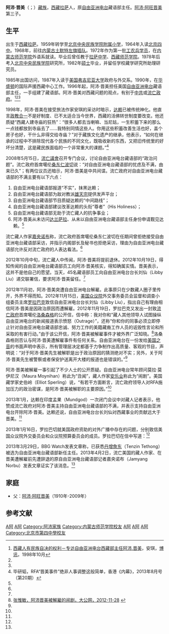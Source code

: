 '''阿沛·晋美'''（{{bo|z=ང་ཕོད་འཇིགས་མེད་|p=Ngapoi Jigme|w=nga phod 'jigs med}}；{{bd|1951年||||catIdx=A,阿}}）[[藏族|藏族]]，[[西藏|西藏]][[拉萨|拉萨]]人，原[[自由亚洲电台|自由亚洲电台]]藏语部主任。[[阿沛·阿旺晋美|阿沛·阿旺晋美]]第三子。

==生平==
出生于[[西藏|西藏]][[拉萨|拉萨]]。1959年转学至[[北京|北京]][[中央民族学院附属小学|中央民族学院附属小学]]，1964年入读[[北京四中|北京四中]]。1968年，前往[[内蒙古|内蒙古]][[土默特左旗|土默特左旗]][[插队|插队]]。1972年作为第一批[[工农兵学员|工农兵学员]]，在[[内蒙古师范大学|内蒙古师范学院]]外语系就读。毕业后曾任教于[[拉萨中学|拉萨中学]]、[[西藏师范学院|西藏师范学院]]。1978年后考入[[北京|北京]][[中央民族学院|中央民族学院]]研究所，1982年[[硕士|硕士]]毕业，并留任学校藏学研究所助理研究员。

1985年出国访问，1987年入读于[[美国|美国]][[弗吉尼亚大学|弗吉尼亚大学]]政府与外交系。1990年，在[[华盛顿|华盛顿]]的国际声援西藏中心工作。1996年起，阿沛·晋美担任美国[[自由亚洲电台|自由亚洲电台]]藏语部主任，一手组建了藏语部。阿沛·晋美对西藏问题的观点，有别于[[中共|中共]]或[[西藏流亡政府|流亡政府]]。<ref>[http://blog.boxun.com/hero/anqi/24_1.shtml 西藏人有民族自决的权利－专访自由亚洲电台西藏部主任阿沛.晋美]，安琪，[[博讯|博讯]]，1998年10月</ref><ref name=tkp/><ref name=bi/>

1998年，阿沛·晋美在接受旅法作家安琪的采访时暗示，[[达赖|达赖]]已被传统神化。他直言[[政教合一|政教合一]]不是好制度、已不太适合当今世界，西藏的活佛转世制度要改变。他还质疑“西藏人建寺庙的狂热”：“很多人都去当喇嘛、当尼姑，一生积蓄下来的那么一点钱都放到寺庙去了……我特别同情这些人。你用这些积蓄改善生活也好，盖个房子也好，干什么非得交给寺庙？”对于藏族文化遗产的继承，他表示，“如何在继承的过程中不排除现代各个民族的不同文化，既吸收新的东西，又把旧传统里的好坏分清楚，这是藏民族面临的一个非常重大的课题。”<ref name=bi>毕研韬，RFA“晋美事件”绝非人事调整这般简单，香港《内幕》，2013年8月号（第20期）</ref>

2008年5月15日，[[西藏流亡議會|流亡議會]]召开专门会议，讨论自由亚洲电台藏语部的“政治问题”。流亡政府首席噶伦[[洛桑丹增|桑东仁波切]]说：“对自由亚洲电台藏语部的忧虑及不满，由来已久”；有两位议员还暗示，阿沛·晋美是中共间谍。流亡政府对自由亚洲电台藏语部的不满主要有以下六点：
#自由亚洲电台藏语部报道“不实”，抹黑达赖；
#自由亚洲电台藏语部为敌对教派[[雄天宗|雄天宗]]提供发声平台；
#自由亚洲电台藏语部节目质疑达赖的“中间路线”；
#自由亚洲电台藏语部建议改革达赖的头衔“尊者”（His Holiness）；
#自由亚洲电台藏语部无助于流亡藏人的抗争事业；
#阿沛·晋美从未访问[[达兰萨拉|达兰萨拉]]、从未以自由亚洲电台藏语部主任身份申请觐见达赖。<ref name=bi/>

流亡藏人作家[[嘉央诺布|嘉央诺布]]称，流亡政府首席噶伦桑东仁波切在任期间曾拒绝接受自由亚洲电台藏语部采访，并指示内阁部长及秘书也拒绝采访，理由为自由亚洲电台藏语部允许反对流亡政府的人表达看法。<ref name=bi/>

2012年10月中旬，流亡藏人中传闻，阿沛·晋美将提前退休。2012年10月19日，得知传闻的自由亚洲电台藏语部员工向阿沛·晋美核实，得知确属实情。晋美表示，这并不是他自己的愿望。当天，45名藏语部员工向自由亚洲电台台长刘仙（Libby Liu）递交联署信，要求阿沛·晋美留任。<ref name=bi/>

2012年11月初，阿沛·晋美突遭自由亚洲电台解雇。此事原只在少数藏人圈子里传开，外界不得而知。2012年11月15日，[[美国众议院|美国众议院]]外交事务委员会监督和调查小组委员主席[[達納·羅拉巴克|罗拉巴克]]致信自由亚洲电台台长刘仙（Libby Liu），指出自己有理由相信阿沛·晋美是因政治原因而遭解雇。2012年11月19日，罗拉巴克又发出一封致[[西藏流亡政府|流亡政府]]首席噶伦[[洛桑森格|洛桑森格]]的公开信，信中称：我对你和“藏人其他领导人试图操纵自由亚洲电台的新闻报道表示愤怒（Outrage）”，还称“你和你的同事必须立即停止针对自由亚洲电台藏语部忠诚、努力工作的美籍藏裔工作人员的诋毁性言论和所采取的有害行动。”由于该公开信，阿沛·晋美被解雇事件才被外界广泛知晓。<ref name=tkp>[http://news.takungpao.com/opinion/takung/2012-11/1292677.html 张惟敏，阿沛晋美被解雇的闹剧，大公网，2012-11-28] {{webarchive|url=https://web.archive.org/web/20160304084911/http://news.takungpao.com/opinion/takung/2012-11/1292677.html |date=2016-03-04 }}</ref>洛桑森格则否认与阿沛·晋美遭解雇事件有任何关系。自由亚洲电台在一份发给[[美国之音|美国之音]]的书面声明中表示，所有管理层决定都基于力争制作出高质量、客观的节目，声明说：“对于阿沛·晋美先生被解职是出于政治原因的猜测绝对不实；另外，关于阿沛·晋美先生被警察或者保安护送离开大楼的报道也是错误的。”<ref name=bi/>

阿沛·晋美被解雇一事引起了不少人士的公开质疑。自由亚洲电台常年顾问莫拉·莫伊尼汉（Maura Moynihan）称此为“丑闻”，藏人作家[[安乐业|安乐业]]称此为“闹剧”。美国藏学家史伯岭（Elliot Sperling）说，“有若干方面断言，流亡政府领导人对RFA施加压力的政治密谋，是阿沛·晋美被解职的主要原因。”<ref name=bi/>

2013年1月，达赖在印度孟果（Mundgod）一次闭门会议中对藏人记者表示，他赞成流亡政府对阿沛·晋美主持自由亚洲电台藏语部的不满，并表示支持自由亚洲电台开除阿沛·晋美。达赖还说，自由亚洲电台台长刘仙对西藏事业的贡献远大于晋美。<ref name=bi/>

2013年1月16日，罗拉巴切就美国政府资助的对外广播中存在的问题，分别致信美国众议院外交委员会和众议院预算委员会的成员。罗拉巴切在信中写道：<ref name=bi/>

{{quotation|去年十月，自由亚洲电台的总裁Libby Liu，不具足任何理由，轻率地解雇了该台藏语部的主任阿沛·晋美。有证据显示这是在外国影响下作出的决定，这是值得我们警觉的重大原因。我写信要求她对这一不明智的行动给予详细的解释，但是她一再答非所问。BBG及其下属机构（电台）里，既没有有效的反间谍及检查录用手续的机制，其体制亦使其不能充分地对美国纳税人负责。RFA因其制度尤其具备演变为一个私人封建领地的危险，我们或许正在目睹这一演变的种种迹象。}}

2013年3月29日，BBG Watch发表文章称，已获悉[[丹增詹东|丹增詹东]]（Tenzin Tethong）被选为自由亚洲电台藏语部新任主任。2013年4月2日，流亡美国的藏人作家、在晋美遭解雇前先遭辞退的原自由亚洲电台藏语部记者嘉央诺布（Jamyang Norbu）发表文章证实了该消息。<ref name=bi/>

==家庭==
*父：[[阿沛·阿旺晋美|阿沛·阿旺晋美]]（1910年-2009年）

== 参考文献 ==
{{Reflist}}
{{阿沛·阿旺晋美家系}}

[[Category:藏族人|A阿]]
[[Category:拉萨人|A阿]]
[[Category:阿沛家族|Category:阿沛家族]]
[[Category:内蒙古师范学院校友|Category:内蒙古师范学院校友]]
[[Category:中央民族学院校友|A阿]]
[[Category:維吉尼亞大學校友|A阿]]
[[Category:美国记者|A阿]]
[[Category:北京市第四中學校友|Category:北京市第四中學校友]]